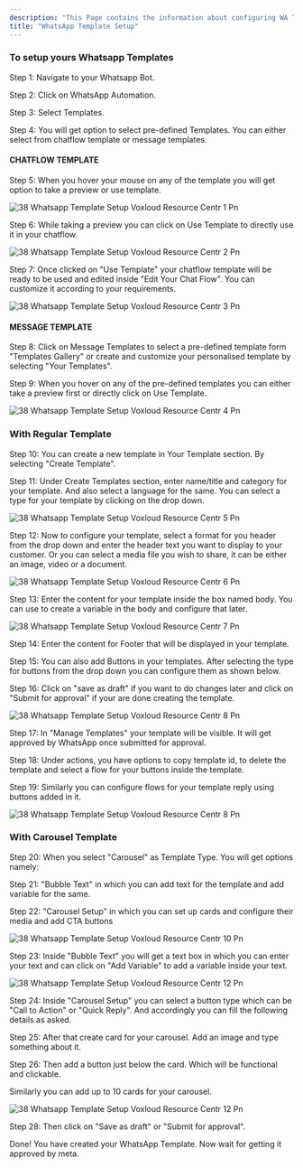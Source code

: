 ```yaml
---
description: "This Page contains the information about configuring WA Templates."
title: "WhatsApp Template Setup"
---
```


### To setup yours Whatsapp Templates

Step 1: Navigate to your Whatsapp Bot.

Step 2: Click on WhatsApp Automation.

Step 3: Select Templates.

Step 4: You will get option to select pre-defined Templates. You can either select from chatflow template or message templates.

#### **CHATFLOW TEMPLATE**

Step 5: When you hover your mouse on any of the template you will get option to take a preview or use template.

![38 Whatsapp Template Setup  Voxloud Resource Centr 1 Pn](/images/how-botpenguin-works/whatsapp-template-setup/38.whatsapp_template_setup_\_Voxloud_resource_centr-1.png)

Step 6: While taking a preview you can click on Use Template to directly use it in your chatflow.

![38 Whatsapp Template Setup  Voxloud Resource Centr 2 Pn](/images/how-botpenguin-works/whatsapp-template-setup/38.whatsapp_template_setup_\_Voxloud_resource_centr-2.png)

Step 7: Once clicked on "Use Template" your chatflow template will be ready to be used and edited inside "Edit Your Chat Flow". You can customize it according to your requirements.

![38 Whatsapp Template Setup  Voxloud Resource Centr 3 Pn](/images/how-botpenguin-works/whatsapp-template-setup/38.whatsapp_template_setup_\_Voxloud_resource_centr-3.png)

#### **MESSAGE TEMPLATE**

Step 8: Click on Message Templates to select a pre-defined template form "Templates Gallery" or create and customize your personalised template by selecting "Your Templates".

Step 9: When you hover on any of the pre-defined templates you can either take a preview first or directly click on Use Template.

![38 Whatsapp Template Setup  Voxloud Resource Centr 4 Pn](/images/how-botpenguin-works/whatsapp-template-setup/38.whatsapp_template_setup_\_Voxloud_resource_centr-4.png)

### **With Regular Template**

Step 10: You can create a new template in Your Template section. By selecting "Create Template".

Step 11: Under Create Templates section, enter name/title and category for your template. And also select a language for the same. You can select a type for your template by clicking on the drop down.

![38 Whatsapp Template Setup  Voxloud Resource Centr 5 Pn](/images/how-botpenguin-works/whatsapp-template-setup/38.whatsapp_template_setup_\_Voxloud_resource_centr-5.png)

Step 12: Now to configure your template, select a format for you header from the drop down and enter the header text you want to display to your customer. Or you can select a media file you wish to share, it can be either an image, video or a document.

![38 Whatsapp Template Setup  Voxloud Resource Centr 6 Pn](/images/how-botpenguin-works/whatsapp-template-setup/38.whatsapp_template_setup_\_Voxloud_resource_centr-6.png)

Step 13: Enter the content for your template inside the box named body. You can use   to create a variable in the body and configure that later.

![38 Whatsapp Template Setup  Voxloud Resource Centr 7 Pn](/images/how-botpenguin-works/whatsapp-template-setup/38.whatsapp_template_setup_\_Voxloud_resource_centr-7.png)

Step 14: Enter the content for Footer that will be displayed in your template.

Step 15: You can also add Buttons in your templates. After selecting the type for buttons from the drop down you can configure them as shown below.

Step 16: Click on "save as draft" if you want to do changes later and click on "Submit for approval" if your are done creating the template.

![38 Whatsapp Template Setup  Voxloud Resource Centr 8 Pn](/images/how-botpenguin-works/whatsapp-template-setup/38.whatsapp_template_setup_\_Voxloud_resource_centr-8.png)

Step 17: In "Manage Templates" your template will be visible. It will get approved by WhatsApp once submitted for approval.

Step 18: Under actions, you have options to copy template id, to delete the template and select a flow for your buttons inside the template.

Step 19: Similarly you can configure flows for your template reply using buttons added in it.

![38 Whatsapp Template Setup  Voxloud Resource Centr 8 Pn](/images/how-botpenguin-works/whatsapp-template-setup/38.whatsapp_template_setup_\_Voxloud_resource_centr-9.png)

### **With Carousel Template**

Step 20: When you select "Carousel" as Template Type. You will get options namely:

Step 21: "Bubble Text" in which you can add text for the template and add variable for the same.

Step 22: "Carousel Setup" in which you can set up cards and configure their media and add CTA buttons

![38 Whatsapp Template Setup  Voxloud Resource Centr 10 Pn](/images/how-botpenguin-works/whatsapp-template-setup/38.whatsapp_template_setup_\_Voxloud_resource_centr-10.png)

Step 23: Inside "Bubble Text" you will get a text box in which you can enter your text and can click on "Add Variable" to add a variable inside your text.

![38 Whatsapp Template Setup  Voxloud Resource Centr 12 Pn](/images/how-botpenguin-works/whatsapp-template-setup/38.whatsapp_template_setup_\_Voxloud_resource_centr-11.png)

Step 24: Inside "Carousel Setup" you can select a button type which can be "Call to Action" or "Quick Reply". And accordingly you can fill the following details as asked.

Step 25: After that create card for your carousel. Add an image and type something about it.

Step 26: Then add a button just below the card. Which will be functional and clickable.

Similarly you can add up to 10 cards for your carousel.

![38 Whatsapp Template Setup  Voxloud Resource Centr 12 Pn](/images/how-botpenguin-works/whatsapp-template-setup/38.whatsapp_template_setup_\_Voxloud_resource_centr-12.png)

Step 28: Then click on "Save as draft" or "Submit for approval".

Done\! You have created your WhatsApp Template. Now wait for getting it approved by meta.